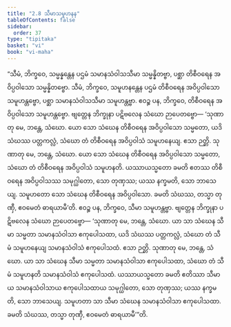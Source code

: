 ```yaml
---
title: "2.8 သီမာသမူဟနန"
tableOfContents: false
sidebar:
  order: 37
type: "tipitaka"
basket: "vi"
book: "vi-maha"
---
```



<DynamicBreadcrumb />

<Division number="145" book="vi-maha">

<Paragraph number="613" book="vi-maha">
“သီမံ, ဘိက္ခဝေ, သမ္မန္နန္တေန ပဌမံ သမာနသံဝါသသီမာ သမ္မန္နိတဗ္ဗာ, ပစ္ဆာ တိစီဝရေန အဝိပ္ပဝါသော သမ္မန္နိတဗ္ဗော. သီမံ, ဘိက္ခဝေ, သမူဟနန္တေန ပဌမံ တိစီဝရေန အဝိပ္ပဝါသော သမူဟန္တဗ္ဗော, ပစ္ဆာ သမာနသံဝါသသီမာ သမူဟန္တဗ္ဗာ. ဧဝဉ္စ ပန, ဘိက္ခဝေ, တိစီဝရေန အဝိပ္ပဝါသော သမူဟန္တဗ္ဗော. ဗျတ္တေန ဘိက္ခုနာ ပဋိဗလေန သံဃော ဉာပေတဗ္ဗော—
</Paragraph>

<Paragraph number="614" book="vi-maha">
‘သုဏာတု မေ, ဘန္တေ, သံဃော. ယော သော သံဃေန တိစီဝရေန အဝိပ္ပဝါသော သမ္မတော, ယဒိ သံဃဿ ပတ္တကလ္လံ, သံဃော တံ တိစီဝရေန အဝိပ္ပဝါသံ သမူဟနေယျ. ဧသာ ဉတ္တိ.
</Paragraph>

<Paragraph number="615" book="vi-maha">
သုဏာတု မေ, ဘန္တေ, သံဃော. ယော သော သံဃေန တိစီဝရေန အဝိပ္ပဝါသော သမ္မတော, သံဃော တံ တိစီဝရေန အဝိပ္ပဝါသံ သမူဟနတိ. ယဿာယသ္မတော ခမတိ ဧတဿ တိစီဝရေန အဝိပ္ပဝါသဿ သမုဂ္ဃါတော, သော တုဏှဿ; ယဿ နက္ခမတိ, သော ဘာသေယျ. သမူဟတော သော သံဃေန တိစီဝရေန အဝိပ္ပဝါသော. ခမတိ သံဃဿ, တသ္မာ တုဏှီ, ဧဝမေတံ ဓာရယာမီ’တိ.
</Paragraph>

<Paragraph number="616" book="vi-maha">
ဧဝဉ္စ ပန, ဘိက္ခဝေ, သီမာ သမူဟန္တဗ္ဗာ. ဗျတ္တေန ဘိက္ခုနာ ပဋိဗလေန သံဃော ဉာပေတဗ္ဗော—
</Paragraph>

</Division>
<Division number="146" book="vi-maha">

<Paragraph number="617" book="vi-maha">
‘သုဏာတု မေ, ဘန္တေ, သံဃော. ယာ သာ သံဃေန သီမာ သမ္မတာ သမာနသံဝါသာ ဧကုပေါသထာ, ယဒိ သံဃဿ ပတ္တကလ္လံ, သံဃော တံ သီမံ သမူဟနေယျ သမာနသံဝါသံ ဧကုပေါသထံ. ဧသာ ဉတ္တိ.
</Paragraph>

<Paragraph number="618" book="vi-maha">
သုဏာတု မေ, ဘန္တေ, သံဃော. ယာ သာ သံဃေန သီမာ သမ္မတာ သမာနသံဝါသာ ဧကုပေါသထာ, သံဃော တံ သီမံ သမူဟနတိ သမာနသံဝါသံ ဧကုပေါသထံ. ယဿာယသ္မတော ခမတိ ဧတိဿာ သီမာယ သမာနသံဝါသာယ ဧကုပေါသထာယ သမုဂ္ဃါတော, သော တုဏှဿ; ယဿ နက္ခမတိ, သော ဘာသေယျ. သမူဟတာ သာ သီမာ သံဃေန သမာနသံဝါသာ ဧကုပေါသထာ. ခမတိ သံဃဿ, တသ္မာ တုဏှီ, ဧဝမေတံ ဓာရယာမီ’”တိ.
</Paragraph>
</Division>